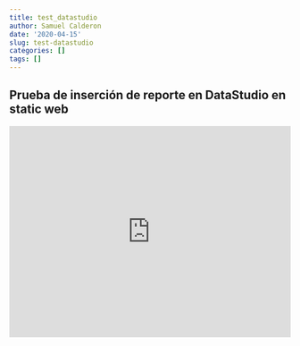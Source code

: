 ```yaml
---
title: test_datastudio
author: Samuel Calderon
date: '2020-04-15'
slug: test-datastudio
categories: []
tags: []
---
```

<head>
<style>
.dashboard-container {
position: relative;
overflow: hidden;
padding-top: 100%;
}
.dashboard-iframe {
position: absolute;
top: 0;
left: 0;
width: 100%;
height: 75%;
border: 0;
}
</style>
</head>

## Prueba de inserción de reporte en DataStudio en static web

<div class="dashboard-container">
<iframe allowfullscreen class="dashboard-iframe" frameborder="0" src="https://datastudio.google.com/embed/reporting/3932eb5e-f749-42d3-9369-03b82338aa33/page/qgWMB" style="border:0">
</iframe>
</div>